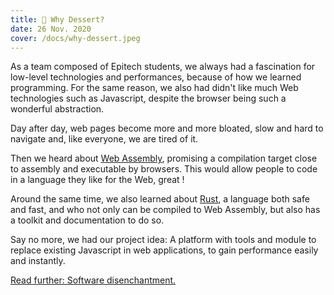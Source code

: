 ```yaml
---
title: 🍰 Why Dessert?
date: 26 Nov. 2020
cover: /docs/why-dessert.jpeg
---
```


As a team composed of Epitech students, we always had a fascination for
low-level technologies and performances, because of how we learned
programming. For the same reason, we also had didn't like much Web
technologies such as Javascript, despite the browser being such a wonderful
abstraction.

Day after day, web pages become more and more bloated, slow and hard to
navigate and, like everyone, we are tired of it.

Then we heard about [Web Assembly](https://webassembly.org/), promising a
compilation target close to assembly and executable by browsers. This would
allow people to code in a language they like for the Web, great !

Around the same time, we also learned about
[Rust](https://www.rust-lang.org/), a language both safe and fast, and who
not only can be compiled to Web Assembly, but also has a toolkit and
documentation to do so.

Say no more, we had our project idea: A platform with tools and module to
replace existing Javascript in web applications, to gain performance easily
and instantly.

[Read further: Software disenchantment.](https://tonsky.me/blog/disenchantment/)